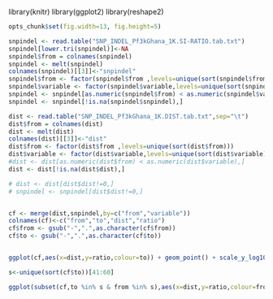 library(knitr)
library(ggplot2)
library(reshape2)
```r
opts_chunk$set(fig.width=13, fig.height=5)


``` 

```r
snpindel <- read.table("SNP_INDEL_Pf3kGhana_1K.SI-RATIO.tab.txt")
snpindel[lower.tri(snpindel)]<-NA
snpindel$from = colnames(snpindel)
snpindel <- melt(snpindel)
colnames(snpindel)[[3]]<-"snpindel"
snpindel$from <- factor(snpindel$from ,levels=unique(sort(snpindel$from)))
snpindel$variable <- factor(snpindel$variable,levels=unique(sort(snpindel$variable)))
snpindel <- snpindel[as.numeric(snpindel$from) < as.numeric(snpindel$variable),]
snpindel <- snpindel[!is.na(snpindel$snpindel),]

```


```r
dist <- read.table("SNP_INDEL_Pf3kGhana_1K.DIST.tab.txt",sep="\t")
dist$from = colnames(dist)
dist <- melt(dist)
colnames(dist)[[3]]<-"dist"
dist$from <- factor(dist$from ,levels=unique(sort(dist$from)))
dist$variable <- factor(dist$variable,levels=unique(sort(dist$variable)))
#dist <- dist[as.numeric(dist$from) < as.numeric(dist$variable),]
dist <- dist[!is.na(dist$dist),]


```

```r

# dist <- dist[dist$dist!=0,]
# snpindel <- snpindel[dist$dist!=0,]


cf <- merge(dist,snpindel,by=c("from","variable"))
colnames(cf)<-c("from","to","dist","ratio")
cf$from <- gsub("-",".",as.character(cf$from))
cf$to <- gsub("-",".",as.character(cf$to))


ggplot(cf,aes(x=dist,y=ratio,colour=to)) + geom_point() + scale_y_log10() + geom_hline(yintercept=2)

s<-unique(sort(cf$to))[41:60]

ggplot(subset(cf,to %in% s & from %in% s),aes(x=dist,y=ratio,colour=from)) + geom_point() + scale_y_log10() + geom_hline(yintercept=2)

```
